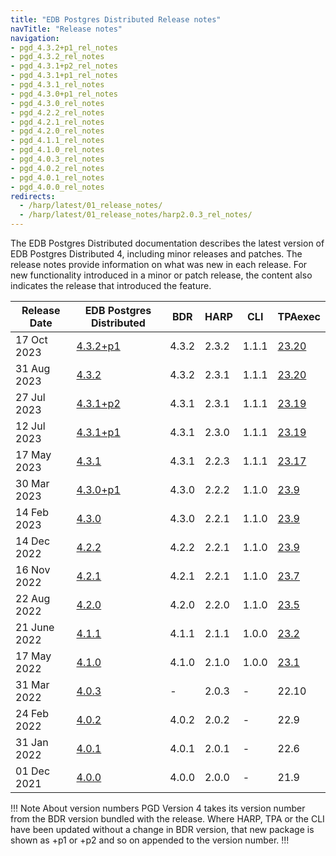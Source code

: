 ```yaml
---
title: "EDB Postgres Distributed Release notes"
navTitle: "Release notes"
navigation:
- pgd_4.3.2+p1_rel_notes
- pgd_4.3.2_rel_notes
- pgd_4.3.1+p2_rel_notes
- pgd_4.3.1+p1_rel_notes
- pgd_4.3.1_rel_notes
- pgd_4.3.0+p1_rel_notes
- pgd_4.3.0_rel_notes
- pgd_4.2.2_rel_notes
- pgd_4.2.1_rel_notes
- pgd_4.2.0_rel_notes
- pgd_4.1.1_rel_notes
- pgd_4.1.0_rel_notes
- pgd_4.0.3_rel_notes
- pgd_4.0.2_rel_notes
- pgd_4.0.1_rel_notes
- pgd_4.0.0_rel_notes
redirects:
  - /harp/latest/01_release_notes/
  - /harp/latest/01_release_notes/harp2.0.3_rel_notes/
---
```


The EDB Postgres Distributed documentation describes the latest version of EDB Postgres Distributed 4, including minor releases and patches. The release notes provide information on what was new in each release. For new functionality introduced in a minor or patch release, the content also indicates the release that introduced the feature.

| Release Date | EDB Postgres Distributed     | BDR   | HARP  |  CLI  | TPAexec                                                                          |
| ------------ | ---------------------------- | ----- | ----- | ----- | -------------------------------------------------------------------------------- |
| 17 Oct 2023 | [4.3.2+p1](pgd_4.3.2+p1_rel_notes)| 4.3.2 | 2.3.2 | 1.1.1 | [23.20](/tpa/latest/rel_notes/tpa_23.20_rel_notes)   |
| 31 Aug 2023 | [4.3.2 ](pgd_4.3.2_rel_notes)| 4.3.2 | 2.3.1 | 1.1.1 | [23.20](/tpa/latest/rel_notes/tpa_23.20_rel_notes)   |
| 27 Jul 2023 | [4.3.1+p2 ](pgd_4.3.1+p2_rel_notes)| 4.3.1 | 2.3.1 | 1.1.1 | [23.19](/tpa/latest/rel_notes/tpa_23.19_rel_notes)   |
| 12 Jul 2023  | [4.3.1+p1 ](pgd_4.3.1+p1_rel_notes)| 4.3.1 | 2.3.0 | 1.1.1 | [23.19](/tpa/latest/rel_notes/tpa_23.19_rel_notes)   |
| 17 May 2023 | [4.3.1](pgd_4.3.1_rel_notes) | 4.3.1 | 2.2.3 | 1.1.1 | [23.17](/tpa/latest/rel_notes/tpa_23.17_rel_notes)   |
| 30 Mar 2023 | [4.3.0+p1](pgd_4.3.0+p1_rel_notes) | 4.3.0 | 2.2.2 | 1.1.0 | [23.9](/tpa/latest/rel_notes/tpa_23.1-11_rel_notes/#tpa-239)   |
| 14 Feb 2023 | [4.3.0](pgd_4.3.0_rel_notes) | 4.3.0 | 2.2.1 | 1.1.0 | [23.9](/tpa/latest/rel_notes/tpa_23.1-11_rel_notes/#tpa-239)   |
| 14 Dec 2022 | [4.2.2](pgd_4.2.2_rel_notes) | 4.2.2 | 2.2.1 | 1.1.0 | [23.9](/tpa/latest/rel_notes/tpa_23.1-11_rel_notes/#tpa-239)   |
| 16 Nov 2022 | [4.2.1](pgd_4.2.1_rel_notes) | 4.2.1 | 2.2.1 | 1.1.0 | [23.7](/tpa/latest/rel_notes/tpa_23.1-11_rel_notes/#tpa-237)   |
| 22 Aug 2022 | [4.2.0](pgd_4.2.0_rel_notes) | 4.2.0 | 2.2.0 | 1.1.0 | [23.5](/tpa/latest/rel_notes/tpa_23.1-11_rel_notes/#tpa-235)   |
| 21 June 2022 | [4.1.1](pgd_4.1.1_rel_notes) | 4.1.1 | 2.1.1 | 1.0.0 | [23.2](/tpa/latest/rel_notes/tpa_23.1-11_rel_notes/#tpa-232)   |
| 17 May 2022 | [4.1.0](pgd_4.1.0_rel_notes) | 4.1.0 | 2.1.0 | 1.0.0 | [23.1](/tpa/latest/rel_notes/tpa_23.1-11_rel_notes/#tpa-231)   |
| 31 Mar 2022 | [4.0.3](pgd_4.0.3_rel_notes) | -     | 2.0.3 | -     | 22.10 |
| 24 Feb 2022 | [4.0.2](pgd_4.0.2_rel_notes) | 4.0.2 | 2.0.2 | -     | 22.9   |
| 31 Jan 2022 | [4.0.1](pgd_4.0.1_rel_notes) | 4.0.1 | 2.0.1 | -     | 22.6  |
| 01 Dec 2021 | [4.0.0](pgd_4.0.0_rel_notes) | 4.0.0 | 2.0.0 | -     | 21.9  |


!!! Note About version numbers
PGD Version 4 takes its version number from the BDR version bundled with the release. Where HARP, TPA or the CLI have been updated without a change in BDR version, that new package is shown as +p1 or +p2 and so on appended to the version number.
!!!

